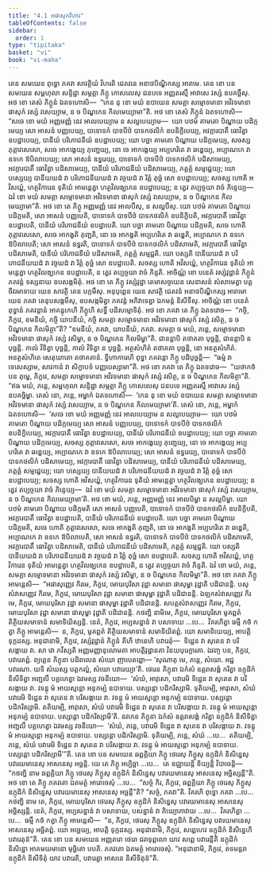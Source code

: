 ```yaml
---
title: "4.1 អផាសុកវិហារ"
tableOfContents: false
sidebar:
  order: 1
type: "tipitaka"
basket: "vi"
book: "vi-maha"
---
```



<DynamicBreadcrumb />

<Division number="209" book="vi-maha">

<Paragraph number="953" book="vi-maha">
តេន សមយេន ពុទ្ធោ ភគវា សាវត្ថិយំ វិហរតិ ជេតវនេ អនាថបិណ្ឌិកស្ស អារាមេ. តេន ខោ បន សមយេន សម្ពហុលា សន្ទិដ្ឋា សម្ភត្តា ភិក្ខូ កោសលេសុ ជនបទេ អញ្ញតរស្មឹ អាវាសេ វស្សំ ឧបគច្ឆឹសុ. អថ ខោ តេសំ ភិក្ខូនំ ឯតទហោសិ—  “កេន នុ ខោ មយំ ឧបាយេន សមគ្គា សម្មោទមានា អវិវទមានា ផាសុកំ វស្សំ វសេយ្យាម, ន ច បិណ្ឌកេន កិលមេយ្យាមា”តិ. អថ ខោ តេសំ ភិក្ខូនំ ឯតទហោសិ—  “សចេ ខោ មយំ អញ្ញមញ្ញំ នេវ អាលបេយ្យាម ន សល្លបេយ្យាម—  យោ បឋមំ គាមតោ បិណ្ឌាយ បដិក្កមេយ្យ សោ អាសនំ បញ្ញបេយ្យ, បាទោទកំ បាទបីឋំ បាទកថលិកំ ឧបនិក្ខិបេយ្យ, អវក្ការបាតឹ ធោវិត្វា ឧបដ្ឋាបេយ្យ, បានីយំ បរិភោជនីយំ ឧបដ្ឋាបេយ្យ; យោ បច្ឆា គាមតោ បិណ្ឌាយ បដិក្កមេយ្យ, សចស្ស ភុត្តាវសេសោ, សចេ អាកង្ខេយ្យ ភុញ្ជេយ្យ, នោ ចេ អាកង្ខេយ្យ អប្បហរិតេ វា ឆឌ្ឌេយ្យ, អប្បាណកេ វា ឧទកេ ឱបិលាបេយ្យ; សោ អាសនំ ឧទ្ធរេយ្យ, បាទោទកំ បាទបីឋំ បាទកថលិកំ បដិសាមេយ្យ, អវក្ការបាតឹ ធោវិត្វា បដិសាមេយ្យ, បានីយំ បរិភោជនីយំ បដិសាមេយ្យ, ភត្តគ្គំ សម្មជ្ជេយ្យ; យោ បស្សេយ្យ បានីយឃដំ វា បរិភោជនីយឃដំ វា វច្ចឃដំ វា រិត្តំ តុច្ឆំ សោ ឧបដ្ឋាបេយ្យ; សចស្ស ហោតិ អវិសយ្ហំ, ហត្ថវិការេន ទុតិយំ អាមន្តេត្វា ហត្ថវិលង្ឃកេន ឧបដ្ឋាបេយ្យ; ន ត្វេវ តប្បច្ចយា វាចំ ភិន្ទេយ្យ—  ឯវំ ខោ មយំ សមគ្គា សម្មោទមានា អវិវទមានា ផាសុកំ វស្សំ វសេយ្យាម, ន ច បិណ្ឌកេន កិលមេយ្យាមា”តិ.
</Paragraph>

<Paragraph number="954" book="vi-maha">
អថ ខោ តេ ភិក្ខូ អញ្ញមញ្ញំ នេវ អាលបឹសុ, ន សល្លបឹសុ. យោ បឋមំ គាមតោ បិណ្ឌាយ បដិក្កមតិ, សោ អាសនំ បញ្ញបេតិ, បាទោទកំ បាទបីឋំ បាទកថលិកំ ឧបនិក្ខិបតិ, អវក្ការបាតឹ ធោវិត្វា ឧបដ្ឋាបេតិ, បានីយំ បរិភោជនីយំ ឧបដ្ឋាបេតិ. យោ បច្ឆា គាមតោ បិណ្ឌាយ បដិក្កមតិ, សចេ ហោតិ ភុត្តាវសេសោ, សចេ អាកង្ខតិ ភុញ្ជតិ, នោ ចេ អាកង្ខតិ អប្បហរិតេ វា ឆឌ្ឌេតិ, អប្បាណកេ វា ឧទកេ ឱបិលាបេតិ; សោ អាសនំ ឧទ្ធរតិ, បាទោទកំ បាទបីឋំ បាទកថលិកំ បដិសាមេតិ, អវក្ការបាតឹ ធោវិត្វា បដិសាមេតិ, បានីយំ បរិភោជនីយំ បដិសាមេតិ, ភត្តគ្គំ សម្មជ្ជតិ. យោ បស្សតិ បានីយឃដំ វា បរិភោជនីយឃដំ វា វច្ចឃដំ វា រិត្តំ តុច្ឆំ សោ ឧបដ្ឋាបេតិ. សចស្ស ហោតិ អវិសយ្ហំ, ហត្ថវិការេន ទុតិយំ អាមន្តេត្វា ហត្ថវិលង្ឃកេន ឧបដ្ឋាបេតិ, ន ត្វេវ តប្បច្ចយា វាចំ ភិន្ទតិ.
</Paragraph>

<Paragraph number="955" book="vi-maha">
អាចិណ្ណំ ខោ បនេតំ វស្សំវុដ្ឋានំ ភិក្ខូនំ ភគវន្តំ ទស្សនាយ ឧបសង្កមិតុំ. អថ ខោ តេ ភិក្ខូ វស្សំវុដ្ឋា តេមាសច្ចយេន សេនាសនំ សំសាមេត្វា បត្តចីវរមាទាយ យេន សាវត្ថិ តេន បក្កមឹសុ. អនុបុព្ពេន យេន សាវត្ថិ ជេតវនំ អនាថបិណ្ឌិកស្ស អារាមោ យេន ភគវា តេនុបសង្កមឹសុ, ឧបសង្កមិត្វា ភគវន្តំ អភិវាទេត្វា ឯកមន្តំ និសីទឹសុ. អាចិណ្ណំ ខោ បនេតំ ពុទ្ធានំ ភគវន្តានំ អាគន្តុកេហិ ភិក្ខូហិ សទ្ធឹ បដិសម្មោទិតុំ. អថ ខោ ភគវា តេ ភិក្ខូ ឯតទវោច—  “កច្ចិ, ភិក្ខវេ, ខមនីយំ, កច្ចិ យាបនីយំ, កច្ចិ សមគ្គា សម្មោទមានា អវិវទមានា ផាសុកំ វស្សំ វសិត្ថ, ន ច បិណ្ឌកេន កិលមិត្ថា”តិ? “ខមនីយំ, ភគវា, យាបនីយំ, ភគវា. សមគ្គា ច មយំ, ភន្តេ, សម្មោទមានា អវិវទមានា ផាសុកំ វស្សំ វសិម្ហា, ន ច បិណ្ឌកេន កិលមិម្ហា”តិ. ជានន្តាបិ តថាគតា បុច្ឆន្តិ, ជានន្តាបិ ន បុច្ឆន្តិ. កាលំ វិទិត្វា បុច្ឆន្តិ, កាលំ វិទិត្វា ន បុច្ឆន្តិ. អត្ថសំហិតំ តថាគតា បុច្ឆន្តិ, នោ អនត្ថសំហិតំ. អនត្ថសំហិតេ សេតុឃាតោ តថាគតានំ. ទ្វីហាការេហិ ពុទ្ធា ភគវន្តោ ភិក្ខូ បដិបុច្ឆន្តិ—  “ធម្មំ វា ទេសេស្សាម, សាវកានំ វា សិក្ខាបទំ បញ្ញបេស្សាមា”តិ. អថ ខោ ភគវា តេ ភិក្ខូ ឯតទវោច—  “យថាកថំ បន តុម្ហេ, ភិក្ខវេ, សមគ្គា សម្មោទមានា អវិវទមានា ផាសុកំ វស្សំ វសិត្ថ, ន ច បិណ្ឌកេន កិលមិត្ថា”តិ.
</Paragraph>

<Paragraph number="956" book="vi-maha">
“ឥធ មយំ, ភន្តេ, សម្ពហុលា សន្ទិដ្ឋា សម្ភត្តា ភិក្ខូ កោសលេសុ ជនបទេ អញ្ញតរស្មឹ អាវាសេ វស្សំ ឧបគច្ឆិម្ហា. តេសំ នោ, ភន្តេ, អម្ហាកំ ឯតទហោសិ—  ‘កេន នុ ខោ មយំ ឧបាយេន សមគ្គា សម្មោទមានា អវិវទមានា ផាសុកំ វស្សំ វសេយ្យាម, ន ច បិណ្ឌកេន កិលមេយ្យាមា’តិ. តេសំ នោ, ភន្តេ, អម្ហាកំ ឯតទហោសិ—  ‘សចេ ខោ មយំ អញ្ញមញ្ញំ នេវ អាលបេយ្យាម ន សល្លបេយ្យាម—  យោ បឋមំ គាមតោ បិណ្ឌាយ បដិក្កមេយ្យ សោ អាសនំ បញ្ញបេយ្យ, បាទោទកំ បាទបីឋំ បាទកថលិកំ ឧបនិក្ខិបេយ្យ, អវក្ការបាតឹ ធោវិត្វា ឧបដ្ឋាបេយ្យ, បានីយំ បរិភោជនីយំ ឧបដ្ឋាបេយ្យ; យោ បច្ឆា គាមតោ បិណ្ឌាយ បដិក្កមេយ្យ, សចស្ស ភុត្តាវសេសោ, សចេ អាកង្ខេយ្យ ភុញ្ជេយ្យ, នោ ចេ អាកង្ខេយ្យ អប្បហរិតេ វា ឆឌ្ឌេយ្យ, អប្បាណកេ វា ឧទកេ ឱបិលាបេយ្យ; សោ អាសនំ ឧទ្ធរេយ្យ, បាទោទកំ បាទបីឋំ បាទកថលិកំ បដិសាមេយ្យ, អវក្ការបាតឹ ធោវិត្វា បដិសាមេយ្យ, បានីយំ បរិភោជនីយំ បដិសាមេយ្យ, ភត្តគ្គំ សម្មជ្ជេយ្យ; យោ បស្សេយ្យ បានីយឃដំ វា បរិភោជនីយឃដំ វា វច្ចឃដំ វា រិត្តំ តុច្ឆំ សោ ឧបដ្ឋាបេយ្យ; សចស្ស ហោតិ អវិសយ្ហំ, ហត្ថវិការេន ទុតិយំ អាមន្តេត្វា ហត្ថវិលង្ឃកេន ឧបដ្ឋាបេយ្យ; ន ត្វេវ តប្បច្ចយា វាចំ ភិន្ទេយ្យ—  ឯវំ ខោ មយំ សមគ្គា សម្មោទមានា អវិវទមានា ផាសុកំ វស្សំ វសេយ្យាម, ន ច បិណ្ឌកេន កិលមេយ្យាមា’តិ. អថ ខោ មយំ, ភន្តេ, អញ្ញមញ្ញំ នេវ អាលបិម្ហា ន សល្លបិម្ហា. យោ បឋមំ គាមតោ បិណ្ឌាយ បដិក្កមតិ សោ អាសនំ បញ្ញបេតិ, បាទោទកំ បាទបីឋំ បាទកថលិកំ ឧបនិក្ខិបតិ, អវក្ការបាតឹ ធោវិត្វា ឧបដ្ឋាបេតិ, បានីយំ បរិភោជនីយំ ឧបដ្ឋាបេតិ. យោ បច្ឆា គាមតោ បិណ្ឌាយ បដិក្កមតិ, សចេ ហោតិ ភុត្តាវសេសោ, សចេ អាកង្ខតិ ភុញ្ជតិ, នោ ចេ អាកង្ខតិ អប្បហរិតេ វា ឆឌ្ឌេតិ, អប្បាណកេ វា ឧទកេ ឱបិលាបេតិ, សោ អាសនំ ឧទ្ធរតិ, បាទោទកំ បាទបីឋំ បាទកថលិកំ បដិសាមេតិ, អវក្ការបាតឹ ធោវិត្វា បដិសាមេតិ, បានីយំ បរិភោជនីយំ បដិសាមេតិ, ភត្តគ្គំ សម្មជ្ជតិ. យោ បស្សតិ បានីយឃដំ វា បរិភោជនីយឃដំ វា វច្ចឃដំ វា រិត្តំ តុច្ឆំ សោ ឧបដ្ឋាបេតិ. សចស្ស ហោតិ អវិសយ្ហំ, ហត្ថវិការេន ទុតិយំ អាមន្តេត្វា ហត្ថវិលង្ឃកេន ឧបដ្ឋាបេតិ, ន ត្វេវ តប្បច្ចយា វាចំ ភិន្ទតិ. ឯវំ ខោ មយំ, ភន្តេ, សមគ្គា សម្មោទមានា អវិវទមានា ផាសុកំ វស្សំ វសិម្ហា, ន ច បិណ្ឌកេន កិលមិម្ហា”តិ.
</Paragraph>

<Paragraph number="957" book="vi-maha">
អថ ខោ ភគវា ភិក្ខូ អាមន្តេសិ—  “អផាសុញ្ញេវ កិរមេ, ភិក្ខវេ, មោឃបុរិសា វុដ្ឋា សមានា ផាសុម្ហា វុដ្ឋាតិ បដិជានន្តិ. បសុសំវាសញ្ញេវ កិរមេ, ភិក្ខវេ, មោឃបុរិសា វុដ្ឋា សមានា ផាសុម្ហា វុដ្ឋាតិ បដិជានន្តិ. ឯឡកសំវាសញ្ញេវ កិរមេ, ភិក្ខវេ, មោឃបុរិសា វុដ្ឋា សមានា ផាសុម្ហា វុដ្ឋាតិ បដិជានន្តិ. សបត្តសំវាសញ្ញេវ កិរមេ, ភិក្ខវេ, មោឃបុរិសា វុដ្ឋា សមានា ផាសុម្ហា វុដ្ឋាតិ បដិជានន្តិ. កថញ្ហិ នាមិមេ, ភិក្ខវេ, មោឃបុរិសា មូគព្ពតំ តិត្ថិយសមាទានំ សមាទិយិស្សន្តិ. នេតំ, ភិក្ខវេ, អប្បសន្នានំ វា បសាទាយ …បេ…  វិគរហិត្វា ធម្មឹ កថំ កត្វា ភិក្ខូ អាមន្តេសិ—  ន, ភិក្ខវេ, មូគព្ពតំ តិត្ថិយសមាទានំ សមាទិយិតព្ពំ. យោ សមាទិយេយ្យ, អាបត្តិ ទុក្កដស្ស. អនុជានាមិ, ភិក្ខវេ, វស្សំវុដ្ឋានំ ភិក្ខូនំ តីហិ ឋានេហិ បវារេតុំ—  ទិដ្ឋេន វា សុតេន វា បរិសង្កាយ វា. សា វោ ភវិស្សតិ អញ្ញមញ្ញានុលោមតា អាបត្តិវុដ្ឋានតា វិនយបុរេក្ខារតា. ឯវញ្ច បន, ភិក្ខវេ, បវារេតព្ពំ. ព្យត្តេន ភិក្ខុនា បដិពលេន សំឃោ ញាបេតព្ពោ—
</Paragraph>

</Division>
<Division number="210" book="vi-maha">

<Paragraph number="958" book="vi-maha">
‘សុណាតុ មេ, ភន្តេ, សំឃោ. អជ្ជ បវារណា. យទិ សំឃស្ស បត្តកល្លំ, សំឃោ បវារេយ្យា’តិ.
</Paragraph>

<Paragraph number="959" book="vi-maha">
ថេរេន ភិក្ខុនា ឯកំសំ ឧត្តរាសង្គំ ករិត្វា ឧក្កុដិកំ និសីទិត្វា អញ្ជលឹ បគ្គហេត្វា ឯវមស្ស វចនីយោ—  ‘សំឃំ, អាវុសោ, បវារេមិ ទិដ្ឋេន វា សុតេន វា បរិសង្កាយ វា. វទន្តុ មំ អាយស្មន្តោ អនុកម្បំ ឧបាទាយ. បស្សន្តោ បដិករិស្សាមិ. ទុតិយម្បិ, អាវុសោ, សំឃំ បវារេមិ ទិដ្ឋេន វា សុតេន វា បរិសង្កាយ វា. វទន្តុ មំ អាយស្មន្តោ អនុកម្បំ ឧបាទាយ. បស្សន្តោ បដិករិស្សាមិ. តតិយម្បិ, អាវុសោ, សំឃំ បវារេមិ ទិដ្ឋេន វា សុតេន វា បរិសង្កាយ វា. វទន្តុ មំ អាយស្មន្តោ អនុកម្បំ ឧបាទាយ. បស្សន្តោ បដិករិស្សាមី’តិ.
</Paragraph>

<Paragraph number="960" book="vi-maha">
នវកេន ភិក្ខុនា ឯកំសំ ឧត្តរាសង្គំ ករិត្វា ឧក្កុដិកំ និសីទិត្វា អញ្ជលឹ បគ្គហេត្វា ឯវមស្ស វចនីយោ—  ‘សំឃំ, ភន្តេ, បវារេមិ ទិដ្ឋេន វា សុតេន វា បរិសង្កាយ វា. វទន្តុ មំ អាយស្មន្តោ អនុកម្បំ ឧបាទាយ. បស្សន្តោ បដិករិស្សាមិ. ទុតិយម្បិ, ភន្តេ, សំឃំ …បេ…  តតិយម្បិ, ភន្តេ, សំឃំ បវារេមិ ទិដ្ឋេន វា សុតេន វា បរិសង្កាយ វា. វទន្តុ មំ អាយស្មន្តោ អនុកម្បំ ឧបាទាយ. បស្សន្តោ បដិករិស្សាមី’”តិ.
</Paragraph>

</Division>
<Division number="211" book="vi-maha">

<Paragraph number="961" book="vi-maha">
តេន ខោ បន សមយេន ឆព្ពគ្គិយា ភិក្ខូ ថេរេសុ ភិក្ខូសុ ឧក្កុដិកំ និសិន្នេសុ បវារយមានេសុ អាសនេសុ អច្ឆន្តិ. យេ តេ ភិក្ខូ អប្បិច្ឆា …បេ…  តេ ឧជ្ឈាយន្តិ ខិយ្យន្តិ វិបាចេន្តិ—  “កថញ្ហិ នាម ឆព្ពគ្គិយា ភិក្ខូ ថេរេសុ ភិក្ខូសុ ឧក្កុដិកំ និសិន្នេសុ បវារយមានេសុ អាសនេសុ អច្ឆិស្សន្តី”តិ. អថ ខោ តេ ភិក្ខូ ភគវតោ ឯតមត្ថំ អារោចេសុំ …បេ…  “សច្ចំ កិរ, ភិក្ខវេ, ឆព្ពគ្គិយា ភិក្ខូ ថេរេសុ ភិក្ខូសុ ឧក្កុដិកំ និសិន្នេសុ បវារយមានេសុ អាសនេសុ អច្ឆន្តី”តិ? “សច្ចំ, ភគវា”តិ. វិគរហិ ពុទ្ធោ ភគវា …បេ…  កថញ្ហិ នាម តេ, ភិក្ខវេ, មោឃបុរិសា ថេរេសុ ភិក្ខូសុ ឧក្កុដិកំ និសិន្នេសុ បវារយមានេសុ អាសនេសុ អច្ឆិស្សន្តិ. នេតំ, ភិក្ខវេ, អប្បសន្នានំ វា បសាទាយ, បសន្នានំ វា ភិយ្យោភាវាយ …បេ…  វិគរហិត្វា …បេ…  ធម្មឹ កថំ កត្វា ភិក្ខូ អាមន្តេសិ—  “ន, ភិក្ខវេ, ថេរេសុ ភិក្ខូសុ ឧក្កុដិកំ និសិន្នេសុ បវារយមានេសុ អាសនេសុ អច្ឆិតព្ពំ. យោ អច្ឆេយ្យ, អាបត្តិ ទុក្កដស្ស. អនុជានាមិ, ភិក្ខវេ, សព្ពេហេវ ឧក្កុដិកំ និសិន្នេហិ បវារេតុន៑”តិ.
</Paragraph>

<Paragraph number="962" book="vi-maha">
តេន ខោ បន សមយេន អញ្ញតរោ ថេរោ ជរាទុព្ពលោ យាវ សព្ពេ បវារេន្តីតិ ឧក្កុដិកំ និសិន្នោ អាគមយមានោ មុច្ឆិតោ បបតិ. ភគវតោ ឯតមត្ថំ អារោចេសុំ. “អនុជានាមិ, ភិក្ខវេ, តទមន្តរា ឧក្កុដិកំ និសីទិតុំ យាវ បវារេតិ, បវារេត្វា អាសនេ និសីទិតុន៑”តិ.
</Paragraph>
</Division>